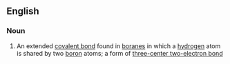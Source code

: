 ==English==

===Noun===
{{wikipedia}}
{{en-noun|sg=[[banana]] [[bond]]}}

#{{context|informal|inorganic chemistry}} An extended [[covalent bond]] found in [[borane]]s in which a [[hydrogen]] atom is shared by two [[boron]] atoms; a form of  [[three-center two-electron bond]]